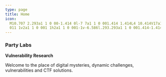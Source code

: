 ```yaml
---
type: page
title: Home
icon:
  M10.707 2.293a1 1 0 00-1.414 0l-7 7a1 1 0 001.414 1.414L4 10.414V17a1 1 0 001 1h2a1 1 0 001-1v-2a1 1 0 011-1h2a1 1 0
  011 1v2a1 1 0 001 1h2a1 1 0 001-1v-6.586l.293.293a1 1 0 001.414-1.414l-7-7z
---
```



<h3 className="!mb-0">Party Labs</h3>

**Vulnerability Research**

Welcome to the place of digital mysteries, dynamic challenges, vulnerabilities and CTF solutions.

<div className="grid gap-32 my-20">
  <LatestPosts />
  <LatestArticles />
</div>
